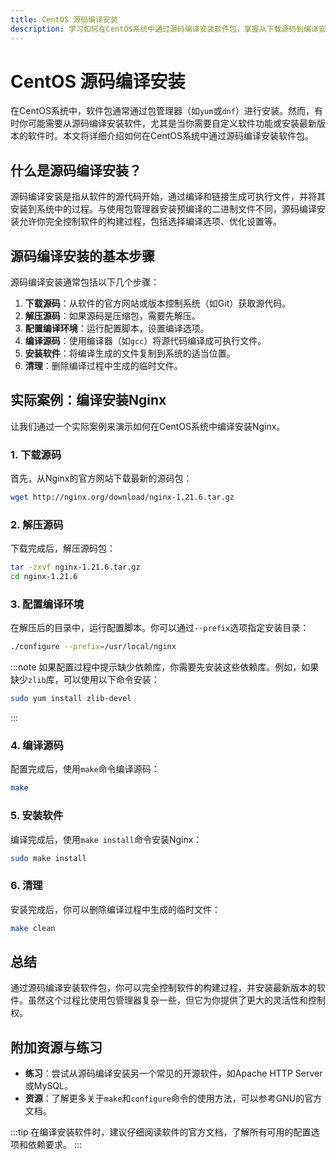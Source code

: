 ```yaml
---
title: CentOS 源码编译安装
description: 学习如何在CentOS系统中通过源码编译安装软件包，掌握从下载源码到编译安装的完整流程。
---
```


# CentOS 源码编译安装

在CentOS系统中，软件包通常通过包管理器（如`yum`或`dnf`）进行安装。然而，有时你可能需要从源码编译安装软件，尤其是当你需要自定义软件功能或安装最新版本的软件时。本文将详细介绍如何在CentOS系统中通过源码编译安装软件包。

## 什么是源码编译安装？

源码编译安装是指从软件的源代码开始，通过编译和链接生成可执行文件，并将其安装到系统中的过程。与使用包管理器安装预编译的二进制文件不同，源码编译安装允许你完全控制软件的构建过程，包括选择编译选项、优化设置等。

## 源码编译安装的基本步骤

源码编译安装通常包括以下几个步骤：

1. **下载源码**：从软件的官方网站或版本控制系统（如Git）获取源代码。
2. **解压源码**：如果源码是压缩包，需要先解压。
3. **配置编译环境**：运行配置脚本，设置编译选项。
4. **编译源码**：使用编译器（如`gcc`）将源代码编译成可执行文件。
5. **安装软件**：将编译生成的文件复制到系统的适当位置。
6. **清理**：删除编译过程中生成的临时文件。

## 实际案例：编译安装Nginx

让我们通过一个实际案例来演示如何在CentOS系统中编译安装Nginx。

### 1. 下载源码

首先，从Nginx的官方网站下载最新的源码包：

```bash
wget http://nginx.org/download/nginx-1.21.6.tar.gz
```

### 2. 解压源码

下载完成后，解压源码包：

```bash
tar -zxvf nginx-1.21.6.tar.gz
cd nginx-1.21.6
```

### 3. 配置编译环境

在解压后的目录中，运行配置脚本。你可以通过`--prefix`选项指定安装目录：

```bash
./configure --prefix=/usr/local/nginx
```

:::note
如果配置过程中提示缺少依赖库，你需要先安装这些依赖库。例如，如果缺少`zlib`库，可以使用以下命令安装：

```bash
sudo yum install zlib-devel
```
:::

### 4. 编译源码

配置完成后，使用`make`命令编译源码：

```bash
make
```

### 5. 安装软件

编译完成后，使用`make install`命令安装Nginx：

```bash
sudo make install
```

### 6. 清理

安装完成后，你可以删除编译过程中生成的临时文件：

```bash
make clean
```

## 总结

通过源码编译安装软件包，你可以完全控制软件的构建过程，并安装最新版本的软件。虽然这个过程比使用包管理器复杂一些，但它为你提供了更大的灵活性和控制权。

## 附加资源与练习

- **练习**：尝试从源码编译安装另一个常见的开源软件，如Apache HTTP Server或MySQL。
- **资源**：了解更多关于`make`和`configure`命令的使用方法，可以参考GNU的官方文档。

:::tip
在编译安装软件时，建议仔细阅读软件的官方文档，了解所有可用的配置选项和依赖要求。
:::